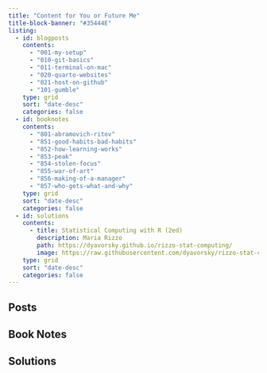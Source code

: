 ```yaml
---
title: "Content for You or Future Me"
title-block-banner: "#35444E"
listing: 
  - id: blogposts
    contents: 
      - "001-my-setup" 
      - "010-git-basics" 
      - "011-terminal-on-mac"
      - "020-quarto-websites" 
      - "021-host-on-github"
      - "101-gumble"
    type: grid 
    sort: "date-desc"
    categories: false
  - id: booknotes
    contents:
      - "801-abramovich-ritov" 
      - "851-good-habits-bad-habits"
      - "852-how-learning-works"
      - "853-peak"
      - "854-stolen-focus"
      - "855-war-of-art"
      - "856-making-of-a-manager"
      - "857-who-gets-what-and-why"
    type: grid
    sort: "date-desc"
    categories: false
  - id: solutions
    contents:
      - title: Statistical Computing with R (2ed)
        description: Maria Rizzo
        path: https://dyavorsky.github.io/rizzo-stat-computing/
        image: https://raw.githubusercontent.com/dyavorsky/rizzo-stat-computing/refs/heads/main/cover.webp
    type: grid
    sort: "date-desc"
    categories: false
---
```


## Posts

:::{#blogposts}
:::

## Book Notes

:::{#booknotes}
:::

## Solutions

:::{#solutions}
:::
